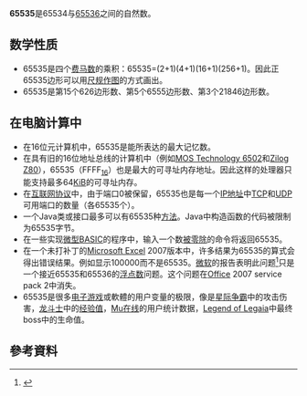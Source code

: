 {{noteTA
|G1=Math
|G2=IT
}}
{{整数|数字=65535| list = {{Numbers digits}}{{Numbers digits|digit=10000}}| 质因数分解 =<math>3\times5\times17\times257</math>  | 罗马数字 = LXVDXXXV }}
'''65535'''是65534与[[65536|65536]]之间的自然数。

== 数学性质 ==
* 65535是四个[[费马数|费马数]]的乘积：65535=(2+1)(4+1)(16+1)(256+1)。因此正65535边形可以用[[尺规作图|尺规作图]]的方式画出。
* 65535是第15个626边形数、第5个6555边形数、第3个21846边形数。

== 在电脑计算中 ==
* 在16位元计算机中，65535是能所表达的最大记忆数。
* 在具有旧的16位地址总线的计算机中（例如[[MOS_Technology_6502|MOS Technology 6502]]和[[Zilog_Z80|Zilog Z80]]），65535（FFFF<sub>[[十六进制|16]]</sub>）也是最大的可寻址内存地址。因此这样的处理器只能支持最多64[[KiB|KiB]]的可寻址内存。
* 在[[互联网协议|互联网协议]]中，由于端口0被保留，65535也是每一个[[IP地址|IP地址]]中[[传输控制协议|TCP]]和[[用户数据报协议|UDP]]可用端口的数量（各65535个）。 
* 一个Java类或接口最多可以有65535种[[方法|方法]]。Java中构造函数的代码被限制为65535字节。 
* 在一些实现[[微型BASIC|微型BASIC]]的程序中，输入一个数[[被零除|被零除]]的命令将返回65535。 
* 在一个未打补丁的[[Microsoft_Excel|Microsoft Excel]] 2007版本中，许多结果为65535的算式会得出错误结果。例如{{code|1= =850*77.1}}显示100000而不是65535。[[微软|微软]]的报告表明此问题<ref>{{Cite web |url=http://blogs.msdn.com/excel/archive/2007/09/25/calculation-issue-update.aspx |title=Microsoft Excel: Calculation Issue Update |accessdate=2014-08-17 |archive-date=2007-10-06 |archive-url=https://web.archive.org/web/20071006040406/http://blogs.msdn.com/excel/archive/2007/09/25/calculation-issue-update.aspx |dead-url=no }}</ref>只是一个接近65535和65536的[[浮点数|浮点数]]问题。这个问题在[[Office|Office]] 2007 service pack 2中消失。 
* 65535是很多[[电子游戏|电子游戏]]或軟體的用户变量的极限，像是[[星际争霸|星际争霸]]中的攻击伤害，[[龙斗士|龙斗士]]中的[[经验值|经验值]]，[[Mu在线|Mu在线]]的用户统计数据，[[Legend_of_Legaia|Legend of Legaia]]中最终boss中的生命值。

== 參考資料 ==
{{reflist}}
